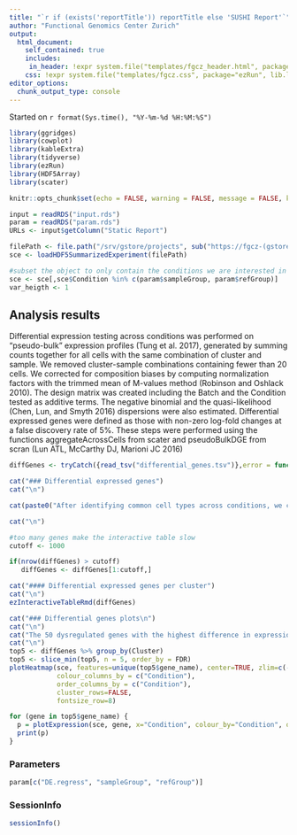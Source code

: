 ```yaml
---
title: "`r if (exists('reportTitle')) reportTitle else 'SUSHI Report'`"
author: "Functional Genomics Center Zurich"
output: 
  html_document:
    self_contained: true
    includes:
     in_header: !expr system.file("templates/fgcz_header.html", package="ezRun", lib.loc=.libPaths())
    css: !expr system.file("templates/fgcz.css", package="ezRun", lib.loc=.libPaths())
editor_options: 
  chunk_output_type: console
---
```

  
  Started on `r format(Sys.time(), "%Y-%m-%d %H:%M:%S")`

```r
library(ggridges)
library(cowplot)
library(kableExtra)
library(tidyverse)
library(ezRun)
library(HDF5Array)
library(scater)

knitr::opts_chunk$set(echo = FALSE, warning = FALSE, message = FALSE, knitr.table.format = "html")
```

```r
input = readRDS("input.rds")
param = readRDS("param.rds")
URLs <- input$getColumn("Static Report")
```

```r
filePath <- file.path("/srv/gstore/projects", sub("https://fgcz-(gstore|sushi).uzh.ch/projects", "",dirname(URLs)), "sce_h5")
sce <- loadHDF5SummarizedExperiment(filePath)
```


```r
#subset the object to only contain the conditions we are interested in
sce <- sce[,sce$Condition %in% c(param$sampleGroup, param$refGroup)]
var_heigth <- 1
```

## Analysis results {.tabset}

Differential expression testing across conditions was performed on “pseudo-bulk” expression profiles (Tung et al. 2017), generated by summing counts together for all cells with the same combination of cluster and sample. We removed cluster-sample combinations containing fewer than 20 cells. We corrected for composition biases by computing normalization factors with the trimmed mean of M-values method (Robinson and Oshlack 2010). The design matrix was created including the Batch and the Condition tested as additive terms. The negative binomial and the quasi-likelihood (Chen, Lun, and Smyth 2016) dispersions were also estimated. Differential expressed genes were defined as those with non-zero log-fold changes at a false discovery rate of 5%. These steps were performed using the functions aggregateAcrossCells from scater and pseudoBulkDGE from scran (Lun ATL, McCarthy DJ, Marioni JC 2016)


```r
diffGenes <- tryCatch({read_tsv("differential_genes.tsv")},error = function(e) NULL)
```

```r
cat("### Differential expressed genes")
cat("\n")

cat(paste0("After identifying common cell types across conditions, we can look for genes that change in different conditions for cells of the same type. The interactive table can help you to explore the more relevant genes (maximum 1000 genes with the biggest diff_pct). The full list of tested genes is in the Data availability section of this report. The comparison made was ", paste(c(param$sampleGroup, param$refGroup), collapse = " vs ")))

cat("\n")

#too many genes make the interactive table slow
cutoff <- 1000

if(nrow(diffGenes) > cutoff)
   diffGenes <- diffGenes[1:cutoff,]

cat("#### Differential expressed genes per cluster")
cat("\n")
ezInteractiveTableRmd(diffGenes)
```

```r
cat("### Differential genes plots\n")
cat("\n")
cat("The 50 dysregulated genes with the highest difference in expression between the two conditions are represented in the heatmap and the violin plots. The heatmap shows global differences of these genes across the conditions, while the violin plots show cluster specific changes across conditions.")
cat("\n")
top5 <- diffGenes %>% group_by(Cluster)
top5 <- slice_min(top5, n = 5, order_by = FDR)
plotHeatmap(sce, features=unique(top5$gene_name), center=TRUE, zlim=c(-2, 2),
            colour_columns_by = c("Condition"), 
            order_columns_by = c("Condition"),
            cluster_rows=FALSE,
            fontsize_row=8)

```


```r
for (gene in top5$gene_name) {
  p = plotExpression(sce, gene, x="Condition", colour_by="Condition", other_fields="ident") + facet_wrap(~ident) + ggtitle(gene)
  print(p)
}
```

### Parameters
```r
param[c("DE.regress", "sampleGroup", "refGroup")]
```

### SessionInfo
```r
sessionInfo()
```
